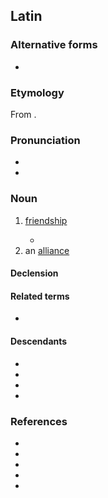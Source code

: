 ==Latin==

===Alternative forms===
* {{alter|la|amīcicia||medieval}}

===Etymology===
From {{af|la|amīcus|-itia|t1=friendly}}.

===Pronunciation===
* {{la-IPA|amīcitia|eccl=1}}
* {{audio|la|la-cls-amicitia.ogg|Audio (Classical)}}

===Noun===
{{la-noun|amīcitia<1>}}

# [[friendship]]
#: {{syn|la|familiāritās}}
#: {{ant|la|simultās|hostīlitās|inimīcitia}}
#: {{uxi|la|'''Amicitiam''' {{l|la|alicui}} {{l|la|renuntio}}|t=to [[abandon]] one's '''friendship'''}}
#* {{Q|la|Julius Caesar|Bello Gallico|1|44|quote='''Amicitiam''' populi Romani sibi ornamento et praesidio, non detrimento esse oportere, atque se hac spe petisse.|trans=That the friendship of the Roman people ought to prove to him an ornament and a safeguard, not a detriment; and that he sought it with that expectation.}}
# an [[alliance]]
#: {{syn|la|societās|cōnsociātiō}}

====Declension====
{{la-ndecl|amīcitia<1>}}

====Related terms====
* {{l|la|amō}}

====Descendants====
* {{desc|it|amicizia|bor=1}}
* {{desc|pt|amicícia|bor=1}}
* {{desc|ro|amiciție|bor=1}}
* {{desc|es|amicicia|bor=1}}

===References===
* {{R:L&S}}
* {{R:Elementary Lewis}}
* {{R:du Cange}}
* {{R:Gaffiot}}
* {{R:M&A}}
